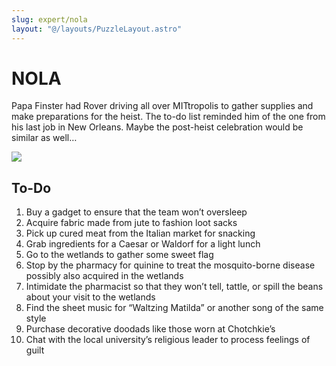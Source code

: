 ```yaml
---
slug: expert/nola
layout: "@/layouts/PuzzleLayout.astro"
---
```


# NOLA
<div class="italics">
Papa Finster had Rover driving all over MITtropolis to gather supplies and make preparations for the heist. The to-do list reminded him of the one from his last job in New Orleans. Maybe the post-heist celebration would be similar as well…
</div>

<img src="/NOLA.png" class="aspect-square"></img>

## To-Do

<ol>
<li>Buy a gadget to ensure that the team won’t oversleep</li>
<li>Acquire fabric made from jute to fashion loot sacks</li>
<li>Pick up cured meat from the Italian market for snacking</li>
<li>Grab ingredients for a Caesar or Waldorf for a light lunch</li>
<li>Go to the wetlands to gather some sweet flag</li>
<li>Stop by the pharmacy for quinine to treat the mosquito-borne disease possibly also acquired in the wetlands</li>
<li>Intimidate the pharmacist so that they won’t tell, tattle, or spill the beans about your visit to the wetlands</li>
<li>Find the sheet music for “Waltzing Matilda” or another song of the same style</li>
<li>Purchase decorative doodads like those worn at Chotchkie’s</li>
<li>Chat with the local university’s religious leader to process feelings of guilt</li>
</ol>

